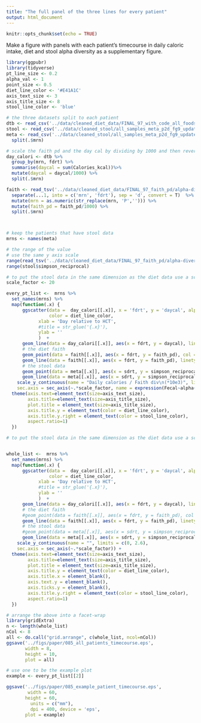 ```yaml
---
title: "The full panel of the three lines for every patient"
output: html_document
---
```


```r
knitr::opts_chunk$set(echo = TRUE) 
```

Make a figure with panels with each patient's timecourse in daily caloric intake, diet and stool alpha diversity as a supplementary figure.

```r
library(ggpubr)
library(tidyverse)
pt_line_size <- 0.2
alpha_val <- 1
point_size <- 0.5
diet_line_color <- '#E41A1C'
axis_text_size <- 3
axis_title_size <- 8
stool_line_color <- 'blue'
```


```r
# the three datasets split to each patient
dtb <- read_csv('../data/cleaned_diet_data/FINAL_97_with_code_all_foods_drt_with_EN_finalized.csv')
stool <- read_csv('../data/cleaned_stool/all_samples_meta_p2d_fg9_updated.csv')
meta <- read_csv('../data/cleaned_stool/all_samples_meta_p2d_fg9_updated.csv')%>% 
  split(.$mrn)

# scale the faith pd and the day cal by dividing by 1000 and then revert this to the original scale by the axis representation
day_calori <- dtb %>% 
  group_by(mrn, fdrt) %>% 
  summarise(daycal = sum(Calories_kcal))%>% 
  mutate(daycal = daycal/1000) %>% 
  split(.$mrn)

faith <- read_tsv('../data/cleaned_diet_data/FINAL_97_faith_pd/alpha-diversity.tsv') %>% 
  separate(...1, into = c('mrn', 'fdrt'), sep = 'd', convert = T)  %>% 
  mutate(mrn = as.numeric(str_replace(mrn, 'P',''))) %>% 
  mutate(faith_pd = faith_pd/1000) %>% 
  split(.$mrn)



# keep the patients that have stool data
mrns <- names(meta)

# the range of the value 
# use the same y axis scale
range(read_tsv('../data/cleaned_diet_data/FINAL_97_faith_pd/alpha-diversity.tsv')$faith_pd)
range(stool$simpson_reciprocal)
```

```r
# to put the stool data in the same dimension as the diet data use a scaling factor to bring them to same level when plotting the y but then show on the  y axis scale that they are different
scale_factor <- 20

every_pt_list <-  mrns %>% 
  set_names(mrns) %>% 
  map(function(.x) {
      ggscatter(data =  day_calori[[.x]], x = 'fdrt', y = 'daycal', alpha = alpha_val, size = 0.5, 
                color = diet_line_color,
            xlab = 'Day relative to HCT',
            #title = str_glue('{.x}'),
            ylab = ''
            )  +
      geom_line(data = day_calori[[.x]], aes(x = fdrt, y = daycal), linetype = 'solid', size = pt_line_size, col = diet_line_color) +
      # the diet faith 
      geom_point(data = faith[[.x]], aes(x = fdrt, y = faith_pd), col = diet_line_color, size = point_size) +
      geom_line(data = faith[[.x]], aes(x = fdrt, y = faith_pd), linetype = 'dashed', size = pt_line_size, col = diet_line_color) +
      # the stool data
      geom_point(data = meta[[.x]], aes(x = sdrt, y = simpson_reciprocal/scale_factor), col = stool_line_color, size = point_size, shape = 'triangle') +
      geom_line(data = meta[[.x]], aes(x = sdrt, y = simpson_reciprocal/scale_factor), linetype = 'solid', size = pt_line_size, col = stool_line_color) +
    scale_y_continuous(name = "Daily calories / Faith div\n(*10e3)", limits = c(0, 2.6),
    sec.axis = sec_axis(~.*scale_factor, name = expression(Fecal~alpha~diversity))) +
  theme(axis.text=element_text(size=axis_text_size),
        axis.title=element_text(size=axis_title_size),
        plot.title = element_text(size=axis_title_size),
        axis.title.y = element_text(color = diet_line_color),
        axis.title.y.right = element_text(color = stool_line_color),
        aspect.ratio=1)
  })

```

```r
# to put the stool data in the same dimension as the diet data use a scaling factor to bring them to same level when plotting the y but then show on the  y axis scale that they are different


whole_list <-  mrns %>% 
  set_names(mrns) %>% 
  map(function(.x) {
      ggscatter(data =  day_calori[[.x]], x = 'fdrt', y = 'daycal', alpha = alpha_val, size = 0, 
                color = diet_line_color,
            xlab = 'Day relative to HCT',
            #title = str_glue('{.x}'),
            ylab = ''
            )  +
      geom_line(data = day_calori[[.x]], aes(x = fdrt, y = daycal), linetype = 'solid', size = pt_line_size, col = diet_line_color) +
      # the diet faith 
      #geom_point(data = faith[[.x]], aes(x = fdrt, y = faith_pd), col = diet_line_color, size = point_size) +
      geom_line(data = faith[[.x]], aes(x = fdrt, y = faith_pd), linetype = 'dashed', size = pt_line_size, col = diet_line_color) +
      # the stool data
      #geom_point(data = meta[[.x]], aes(x = sdrt, y = simpson_reciprocal/scale_factor), col = stool_line_color, size = point_size, shape = 'triangle') +
      geom_line(data = meta[[.x]], aes(x = sdrt, y = simpson_reciprocal/scale_factor), linetype = 'solid', size = pt_line_size, col = stool_line_color) +
    scale_y_continuous(name = "", limits = c(0, 2.6),
    sec.axis = sec_axis(~.*scale_factor)) +
  theme(axis.text=element_text(size=axis_text_size),
        axis.title=element_text(size=axis_title_size),
        plot.title = element_text(size=axis_title_size),
        axis.title.y = element_text(color = diet_line_color),
        axis.title.x = element_blank(), 
        axis.text.y = element_blank(), 
        axis.ticks.y = element_blank(),
        axis.title.y.right = element_text(color = stool_line_color),
        aspect.ratio=1)
  })

# arrange the above into a facet-wrap
library(gridExtra)
n <- length(whole_list)
nCol <- 8
all <- do.call("grid.arrange", c(whole_list, ncol=nCol))
ggsave('../figs/paper/085_all_patients_timecourse.eps', 
       width = 8, 
       height = 10,
       plot = all)
```

```r
# use one to be the example plot
example <- every_pt_list[[2]]

ggsave('../figs/paper/085_example_patient_timecourse.eps', 
        width = 60,
       height = 60,
         units = c("mm"),
         dpi = 400, device = 'eps',
       plot = example)
```

